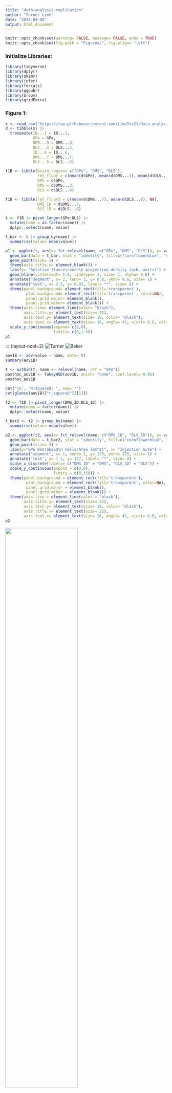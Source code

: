 ```yaml
---
title: "data-analysis-replication"
author: "Turner Lime"
date: "2024-04-08"
output: html_document
---
```


```r
knitr::opts_chunk$set(warning= FALSE, message= FALSE, echo = TRUE)
knitr::opts_chunk$set(fig.path = "Figures/", fig.align= "left")
```

### Initialize Libraries:
```r
library(tidyverse)
library(dplyr)
library(skimr)
library(infer)
library(forcats)
library(ggpubr)
library(broom)
library(gridExtra)
```



### Figure 1:
```r
x <- read_csv("https://raw.githubusercontent.com/LimeTur21/data-analysis-replication/main/Figure1.csv", skip= 1)
d <- tibble(x) |>
  transmute(ID...1 = ID...1,
            GPe = GPe,
            DMS...3 = DMS...3,
            DLS...4 = DLS...4,
            ID...6 = ID...6,
            DMS...7 = DMS...7,
            DLS...8 = DLS...8)

f1B <- tibble(brain_region= c("GPe", "DMS", "DLS"),
              rel_fluor = c(mean(d$GPe), mean(d$DMS...3), mean(d$DLS...4)),
              GPe = d$GPe,
              DMS = d$DMS...3,
              DLS = d$DLS...4)

f1D <- tibble(rel_fluor2 = c(mean(d$DMS...7), mean(d$DLS...8), NA),
              DMS_1D = d$DMS...7,
              DLS_1D = d$DLS...8)
```

```r
t <- f1B |> pivot_longer(GPe:DLS) |> 
  mutate(name = as.factor(name)) |> 
  dplyr::select(name, value)

t_bar <- t |> group_by(name) |>
  summarise(value= mean(value))

p1 <- ggplot(t, aes(x= fct_relevel(name, c("GPe", "DMS", "DLS")), y= value)) +
  geom_bar(data = t_bar, stat = "identity", fill=c("cornflowerblue", "red", "azure4"), width= 0.7) +
  geom_point(size= 3) +
  theme(axis.title.x= element_blank()) +
  labs(y= "Relative fluorescence\n projection density (arb. units)") +
  geom_hline(yintercept= 1.0, linetype= 2, size= 1, alpha= 0.8) +
  annotate("segment", x= 2, xend= 3, y= 0.8, yend= 0.8, size= 1) +
  annotate("text", x= 2.5, y= 0.82, label= "*", size= 8) +
  theme(panel.background= element_rect(fill='transparent'),
         plot.background= element_rect(fill='transparent', color=NA),
         panel.grid.major= element_blank(),
         panel.grid.minor= element_blank()) +
  theme(axis.line= element_line(color= "black"),
        axis.title.y= element_text(size= 21),
        axis.text.y= element_text(size= 18, color= "black"),
        axis.text.x= element_text(size= 16, angle= 45, vjust= 0.6, color= "black")) +
  scale_y_continuous(expand= c(0,0),
                     limits= c(0,1.5))
p1
```

::: {layout-ncol=2}
![Turner](Figures/unnamed-chunk-3-1.png)
![Baker](Figures/fig1B.jpg)


```r
aov1B <- aov(value ~ name, data= t)
summary(aov1B)

t <- within(t, name <- relevel(name, ref = "GPe"))
posthoc_aov1B <- TukeyHSD(aov1B, which= "name", conf.level= 0.95)
posthoc_aov1B

cat('\n', "R-squared: ", sep= "")
cat(glance(aov1B)["r.squared"][[1]])
```

```r
t2 <- f1D |> pivot_longer(DMS_1D:DLS_1D) |> 
  mutate(name = factor(name)) |> 
  dplyr::select(name, value)

t_bar2 <- t2 |> group_by(name) |>
  summarise(value= mean(value))

p2 <- ggplot(t2, aes(x= fct_relevel(name, c("DMS_1D", "DLS_1D")), y= value)) +
  geom_bar(data = t_bar2, stat = "identity", fill=c("cornflowerblue", "red"), width= 0.7) +
  geom_point(size= 3) +
  labs(y="GPe Retrobead\n Cells/Area (mm^2)", x= "Injection Site") +
  annotate("segment", x= 1, xend= 2, y= 125, yend= 125, size= 1) +
  annotate("text", x= 1.5, y= 127, label= "*", size= 8) +
  scale_x_discrete(labels= c("DMS_1D" = "DMS", "DLS_1D" = "DLS")) +
  scale_y_continuous(expand = c(0,0),
                     limits = c(0,150)) +
  theme(panel.background = element_rect(fill='transparent'),
         plot.background = element_rect(fill='transparent', color=NA),
         panel.grid.major = element_blank(),
         panel.grid.minor = element_blank()) +
  theme(axis.line = element_line(color = "black"),
        axis.title.y= element_text(size= 22),
        axis.text.y= element_text(size= 18, color= "black"),
        axis.title.x= element_text(size= 22),
        axis.text.x= element_text(size= 16, angle= 45, vjust= 0.6, color= "black"))
p2
```

![ ](Figures/fig1D.jpg){width=67%}

```r
ttest1D <- t.test(f1D$DMS_1D, f1D$DLS_1D, alternative= "two.sided")
glance(ttest1D)
```

```r
x2 <- read_csv("https://raw.githubusercontent.com/LimeTur21/data-analysis-replication/main/Figure2.csv", col_names= TRUE, skip= 2)
d2 <- tibble(x2)

f2B <- tibble(RR20_Valued = d2$Valued...2,
              RR20_Devalued = d2$Devalued...3,
              RI120_Valued = d2$Valued...4,
              RI120_Devalued = d2$Devalued...5)

t2B_RR20 <- f2B |> pivot_longer(RR20_Valued:RR20_Devalued) |>
  mutate(name = factor(name)) |>
  dplyr::select(c(name, value)) |>
  na.exclude()

t_bar2B_RR20 <- t2B_RR20 |> group_by(name) |>
  summarise(value= mean(value))

t_line2B_RR20 <- f2B |>
  dplyr::select(RR20_Valued, RR20_Devalued) |>
  na.exclude() |>
  mutate(id = c(1,2,3,4,5,6))

valued_only <- t2B_RR20 |>
  filter(name == "RR20_Valued")
devalued_only <- t2B_RR20 |>
  filter(name == "RR20_Devalued")

p2B.1 <- ggplot(t2B_RR20, aes(x= fct_relevel(name, c("RR20_Valued", "RR20_Devalued")), y= value)) +
  geom_bar(data = t_bar2B_RR20, stat = "identity", color= "black", fill= "red", alpha= 0.4, width= 0.7) +
  annotate("segment", x= 1, xend= 2, y= valued_only[["value"]][[1]], yend= devalued_only[["value"]][[1]]) +
  annotate("segment", x= 1, xend= 2, y= valued_only[["value"]][[2]], yend= devalued_only[["value"]][[2]]) +
  annotate("segment", x= 1, xend= 2, y= valued_only[["value"]][[3]], yend= devalued_only[["value"]][[3]]) +
  annotate("segment", x= 1, xend= 2, y= valued_only[["value"]][[4]], yend= devalued_only[["value"]][[4]]) +
  annotate("segment", x= 1, xend= 2, y= valued_only[["value"]][[5]], yend= devalued_only[["value"]][[5]]) +
  annotate("segment", x= 1, xend= 2, y= valued_only[["value"]][[6]], yend= devalued_only[["value"]][[6]]) +
  geom_point(fill= "red", size= 3, color= "black", pch= 21) +
  annotate("segment", x= 1, xend= 2, y= 126, yend= 126, size= 1) +
  annotate("text", label= "*", x= 1.5, y= 128, size= 8) +
  labs(y= "Nose Pokes (n)",
       title= "RR") +
  theme(axis.title.x= element_blank(),
        plot.title = element_text(hjust=0.5)) +
  theme(legend.position= "none") +
  scale_y_continuous(expand = c(0, 0),
                     limits = c(0, 133)) +
  scale_x_discrete(labels= c("RR20_Valued"= "Valued", "RR20_Devalued"= "Devalued")) +
  theme(panel.background = element_rect(fill='transparent'),
         plot.background = element_rect(fill='transparent', color=NA),
         panel.grid.major = element_blank(),
         panel.grid.minor = element_blank()) +
  theme(axis.line = element_line(color = "black")) +
  theme(plot.title = element_text(margin=margin(b = 25, unit = "pt")),
        axis.title.y= element_text(size= 22),
        axis.text.y= element_text(size= 18, color= "black"),
        axis.text.x= element_text(size= 14, angle= 45, vjust= 0.6, color= "black"))

##########

t2B_RI120 <- f2B |> pivot_longer(RI120_Valued:RI120_Devalued) |>
  mutate(name = factor(name)) |>
  dplyr::select(c(name, value)) |>
  na.exclude()

t_bar2B_RI120 <- t2B_RI120 |> group_by(name) |>
  summarise(value= mean(value))

valued_only <- t2B_RI120 |>
  filter(name == "RI120_Valued")
devalued_only <- t2B_RI120 |>
  filter(name == "RI120_Devalued")

p2B.2 <- ggplot(t2B_RI120, aes(x= fct_relevel(name, c("RI120_Valued", "RI120_Devalued")), y= value)) +
  geom_bar(data = t_bar2B_RI120, stat = "identity", color= "black", fill= "cornflowerblue", width= 0.7) +
  annotate("segment", x= 1, xend= 2, y= valued_only[["value"]][[1]], yend= devalued_only[["value"]][[1]]) +
  annotate("segment", x= 1, xend= 2, y= valued_only[["value"]][[2]], yend= devalued_only[["value"]][[2]]) +
  annotate("segment", x= 1, xend= 2, y= valued_only[["value"]][[3]], yend= devalued_only[["value"]][[3]]) +
  annotate("segment", x= 1, xend= 2, y= valued_only[["value"]][[4]], yend= devalued_only[["value"]][[4]]) +
  annotate("segment", x= 1, xend= 2, y= valued_only[["value"]][[5]], yend= devalued_only[["value"]][[5]]) +
  geom_point(fill= "blue", size= 3, color= "black", pch= 21) +
  labs(y= "Nose Pokes (n)",
       title= "RI") +
  theme(axis.title.x= element_blank(),
        plot.title = element_text(hjust=0.5)) +
  theme(legend.position= "none") +
  scale_y_continuous(expand = c(0, 0),
                     limits = c(0, 100)) +
  scale_x_discrete(labels= c("RI120_Valued"= "Valued", "RI120_Devalued"= "Devalued")) +
  theme(panel.background = element_rect(fill='transparent'),
         plot.background = element_rect(fill='transparent', color=NA),
         panel.grid.major = element_blank(),
         panel.grid.minor = element_blank()) +
  theme(axis.line = element_line(color = "black")) +
  theme(plot.title = element_text(margin=margin(b = 25, unit = "pt")),
        axis.title.y= element_text(size= 22),
        axis.text.y= element_text(size= 18, color= "black"),
        axis.text.x= element_text(size= 14, angle= 45, vjust= 0.6, color= "black"))

##########

grid.arrange(p2B.1, p2B.2, nrow = 1)
```
![ ](Figures/fig2B.jpg){width=67%}


```r
f2B_wilcox1 <- wilcox.test(f2B$RR20_Valued, f2B$RR20_Devalued, alternative= "two.sided")
f2B_wilcox2 <- wilcox.test(f2B$RI120_Valued, f2B$RI120_Devalued, alternative= "two.sided")

cat("Wilcox Test (RR)\nW:", 
    f2B_wilcox1["statistic"][[1]], 
    "\np-value:", f2B_wilcox1["p.value"][[1]],
    "\nAlternative Hypothesis:", f2B_wilcox1["alternative"][[1]],
    "\n\nWilcox Test (RI)\nW:", 
    f2B_wilcox2["statistic"][[1]], 
    "\np-value:", f2B_wilcox2["p.value"][[1]],
    "\nAlternative Hypothesis:", f2B_wilcox2["alternative"][[1]])
```

